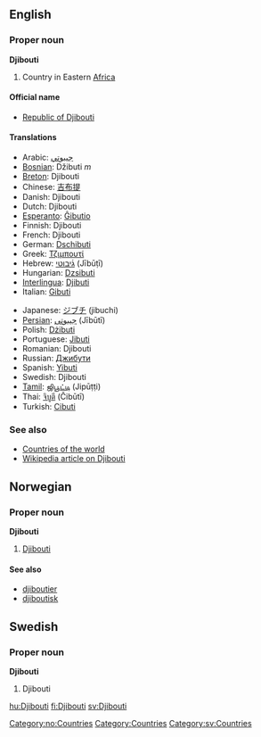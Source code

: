 ==English==
===Proper noun===
'''Djibouti'''

# Country in Eastern [[Africa]]

====Official name====
*[[Republic of Djibouti]]

====Translations====
{{top}}
*Arabic: [[جيبوتي]]
*[[Bosnian]]: Džibuti ''m''
*[[Breton]]: Djibouti
*Chinese: [[吉布提]]
*Danish: Djibouti
*Dutch: Djibouti
*[[Esperanto]]: [[Ĝibutio]]
*Finnish: Djibouti
*French: Djibouti
*German: [[Dschibuti]]
*Greek: [[Τζιμπουτί]]
*Hebrew: [[ג֜יבוטי]] (Jībūṭī)
*Hungarian: [[Dzsibuti]]
*[[Interlingua]]: [[Djibuti]]
*Italian: [[Gibuti]]
{{mid}}
*Japanese: [[ジブチ]] (jibuchi)
*[[Persian]]: [[جیبوتی]] (Jībūtī)
*Polish: [[Dżibuti]]
*Portuguese: [[Jibuti]]
*Romanian: Djibouti
*Russian: [[Джибути]]
*Spanish: [[Yibuti]]
*Swedish: Djibouti
*[[Tamil]]: [[ஜிபூட்டி]] (Jipūṭṭi)
*Thai: [[จิบูตี]] (Čibūtī)
*Turkish: [[Cibuti]]
{{bottom}}

=== See also ===
*[[Countries of the world]]
*[[w:Djibouti|Wikipedia article on Djibouti]]

==Norwegian==
===Proper noun===
[[Category:no:Countries]]
'''Djibouti'''
#[[#English|Djibouti]]
====See also====
*[[djiboutier]]
*[[djiboutisk]]

==Swedish==
===Proper noun===
'''Djibouti'''
#Djibouti

[[Category:Countries]]
[[Category:sv:Countries]]


[[hu:Djibouti]]
[[fi:Djibouti]]
[[sv:Djibouti]]